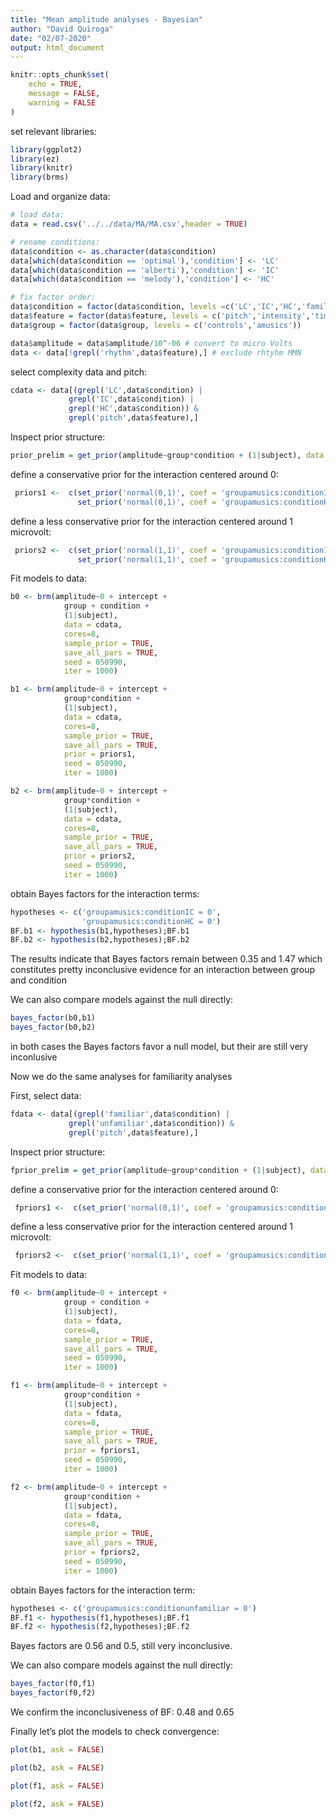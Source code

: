 ```yaml
---
title: "Mean amplitude analyses - Bayesian"
author: "David Quiroga"
date: "02/07-2020"
output: html_document
---
```


```r
knitr::opts_chunk$set(
	echo = TRUE,
	message = FALSE,
	warning = FALSE
)
```

set relevant libraries:
```r
library(ggplot2)
library(ez)
library(knitr)
library(brms)
```

Load and organize data:
```r
# load data:
data = read.csv('../../data/MA/MA.csv',header = TRUE)

# rename conditions:
data$condition <- as.character(data$condition)
data[which(data$condition == 'optimal'),'condition'] <- 'LC'
data[which(data$condition == 'alberti'),'condition'] <- 'IC'
data[which(data$condition == 'melody'),'condition'] <- 'HC'

# fix factor order:
data$condition = factor(data$condition, levels =c('LC','IC','HC','familiar','unfamiliar','hihat'))
data$feature = factor(data$feature, levels = c('pitch','intensity','timbre', 'location','rhythm'))
data$group = factor(data$group, levels = c('controls','amusics'))

data$amplitude = data$amplitude/10^-06 # convert to micro Volts
data <- data[!grepl('rhythm',data$feature),] # exclude rhtyhm MMN
```

select complexity data and pitch:
```r
cdata <- data[(grepl('LC',data$condition) |
             grepl('IC',data$condition) |
             grepl('HC',data$condition)) & 
             grepl('pitch',data$feature),]
```

Inspect prior structure:

```r
prior_prelim = get_prior(amplitude~group*condition + (1|subject), data = cdata)

```

define a conservative prior for the interaction centered around 0:
```r
 priors1 <-  c(set_prior('normal(0,1)', coef = 'groupamusics:conditionIC'),
               set_prior('normal(0,1)', coef = 'groupamusics:conditionHC'))
```

define a less conservative prior for the interaction centered around 1 microvolt:
```r
 priors2 <-  c(set_prior('normal(1,1)', coef = 'groupamusics:conditionIC'),
               set_prior('normal(1,1)', coef = 'groupamusics:conditionHC'))
```

Fit models to data:
```r
b0 <- brm(amplitude~0 + intercept +
            group + condition +
            (1|subject),
            data = cdata,
            cores=8,
            sample_prior = TRUE,
            save_all_pars = TRUE,
            seed = 050990,
            iter = 1000)

b1 <- brm(amplitude~0 + intercept +
            group*condition +
            (1|subject),
            data = cdata,
            cores=8,
            sample_prior = TRUE,
            save_all_pars = TRUE,
            prior = priors1,
            seed = 050990,
            iter = 1000)

b2 <- brm(amplitude~0 + intercept +
            group*condition +
            (1|subject),
            data = cdata,
            cores=8,
            sample_prior = TRUE,
            save_all_pars = TRUE,
            prior = priors2,
            seed = 050990,
            iter = 1000)

```

obtain Bayes factors for the interaction terms:
```r
hypotheses <- c('groupamusics:conditionIC = 0',
                'groupamusics:conditionHC = 0')
BF.b1 <- hypothesis(b1,hypotheses);BF.b1
BF.b2 <- hypothesis(b2,hypotheses);BF.b2

```

The results indicate that Bayes factors remain between 0.35 and 1.47 which constitutes pretty inconclusive evidence for an interaction between group and condition

We can also compare models against the null directly:
```r
bayes_factor(b0,b1)
bayes_factor(b0,b2)

```

in both cases the Bayes factors favor a null model, but their are still very inconlusive


Now we do the same analyses for familiarity analyses

First, select data:
```r
fdata <- data[(grepl('familiar',data$condition) |
             grepl('unfamiliar',data$condition)) & 
             grepl('pitch',data$feature),]
```


Inspect prior structure:

```r
fprior_prelim = get_prior(amplitude~group*condition + (1|subject), data = fdata)

```

define a conservative prior for the interaction centered around 0:
```r
 fpriors1 <-  c(set_prior('normal(0,1)', coef = 'groupamusics:conditionunfamiliar'))
```

define a less conservative prior for the interaction centered around 1 microvolt:
```r
 fpriors2 <-  c(set_prior('normal(1,1)', coef = 'groupamusics:conditionunfamiliar'))
```

Fit models to data:
```r
f0 <- brm(amplitude~0 + intercept +
            group + condition +
            (1|subject),
            data = fdata,
            cores=8,
            sample_prior = TRUE,
            save_all_pars = TRUE,
            seed = 050990,
            iter = 1000)

f1 <- brm(amplitude~0 + intercept +
            group*condition +
            (1|subject),
            data = fdata,
            cores=8,
            sample_prior = TRUE,
            save_all_pars = TRUE,
            prior = fpriors1,
            seed = 050990,
            iter = 1000)

f2 <- brm(amplitude~0 + intercept +
            group*condition +
            (1|subject),
            data = fdata,
            cores=8,
            sample_prior = TRUE,
            save_all_pars = TRUE,
            prior = fpriors2,
            seed = 050990,
            iter = 1000)

```


obtain Bayes factors for the interaction term:
```r
hypotheses <- c('groupamusics:conditionunfamiliar = 0')
BF.f1 <- hypothesis(f1,hypotheses);BF.f1
BF.f2 <- hypothesis(f2,hypotheses);BF.f2

```

Bayes factors are 0.56 and 0.5, still very inconclusive.

We can also compare models against the null directly:
```r
bayes_factor(f0,f1)
bayes_factor(f0,f2)

```

We confirm the inconclusiveness of BF: 0.48 and 0.65


Finally let's plot the models to check convergence:
```r
plot(b1, ask = FALSE)
```

```r
plot(b2, ask = FALSE)
```

```r
plot(f1, ask = FALSE)
```

```r
plot(f2, ask = FALSE)
```